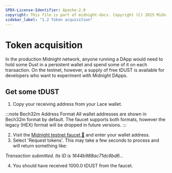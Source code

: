 ```yaml
---
SPDX-License-Identifier: Apache-2.0
copyright: This file is part of midnight-docs. Copyright (C) 2025 Midnight Foundation. Licensed under the Apache License, Version 2.0 (the "License"); You may not use this file except in compliance with the License. You may obtain a copy of the License at http://www.apache.org/licenses/LICENSE-2.0 Unless required by applicable law or agreed to in writing, software distributed under the License is distributed on an "AS IS" BASIS, WITHOUT WARRANTIES OR CONDITIONS OF ANY KIND, either express or implied. See the License for the specific language governing permissions and limitations under the License.
sidebar_label: "1.2 Token acquisition"
---
```


# Token acquisition

In the production Midnight network, anyone running a DApp would need
to hold some Dust in a persistent wallet and spend some of it on each
transaction.  On the testnet, however, a supply of free tDUST is
available for developers who want to experiment with Midnight DApps.

## Get some tDUST

1. Copy your receiving address from your Lace wallet.

  :::note Bech32m Address Format
  All wallet addresses are shown in Bech32m format by default. The faucet supports both formats, however the legacy (HEX) format will be dropped in future versions.
  :::

2. Visit the [Midnight testnet faucet 🚰](https://midnight.network/test-faucet/) and enter your wallet address.
3. Select 'Request tokens'. This may take a few seconds to process and will return something like:

*Transaction submitted. Its ID is 1644b988ac71dc6bd6...*

4. You should have received 1000.0 tDUST from the faucet.
